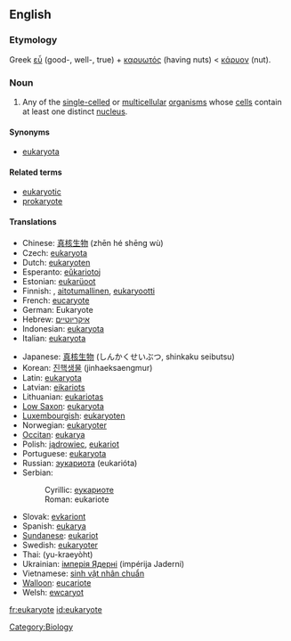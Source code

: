 ==English==

===Etymology===
Greek [[εὖ]] (good-, well-, true) + [[καρυωτός]] (having nuts) < [[κάρυον]] (nut).

===Noun===
{{wikipedia}}
{{en-noun}}

# Any of the [[single-celled]] or [[multicellular]] [[organism]]s whose [[cell]]s contain at least one distinct [[nucleus]].

====Synonyms====
*[[eukaryota]]

====Related terms====
*[[eukaryotic]]
*[[prokaryote]]

====Translations====
{{top}}
*Chinese: [[真核生物]] (zhēn hé shēng wù)
*Czech: [[eukaryota]]
*Dutch: [[eukaryoten]] {{p}}
*Esperanto: [[eŭkariotoj]] {{p}}
*Estonian: [[eukarüoot]] {{p}}
*Finnish: {{t|fi|aitotumainen}}, [[aitotumallinen]], [[eukaryootti]]
*French: [[eucaryote]]
*German: Eukaryote
*Hebrew: [[איקריוטיים]] {{p}}
*Indonesian: [[eukaryota]]
*Italian: [[eukaryota]]
{{mid}}
*Japanese: [[真核生物]] (しんかくせいぶつ, shinkaku seibutsu)
*Korean: [[진핵생물]] (jinhaeksaengmur)
*Latin: [[eukaryota]] {{f}}
*Latvian: [[eikariots]]
*Lithuanian: [[eukariotas]] {{m}}
*[[Low Saxon]]: [[eukaryota]]
*[[Luxembourgish]]: [[eukaryoten]] {{p}}
*Norwegian: [[eukaryoter]]
*[[Occitan]]: [[eukarya]] {{f}}
*Polish: [[jądrowiec]], [[eukariot]] {{m}}
*Portuguese: [[eukaryota]] {{f}}
*Russian: [[эукариота]] (eukarióta) {{f}}
*Serbian:
*:Cyrillic: [[еукариоте]]
*:Roman: eukariote
*Slovak: [[evkariont]]
*Spanish: [[eukarya]] {{f}}
*[[Sundanese]]: [[eukariot]]
*Swedish: [[eukaryoter]]
*Thai: {{THchar|[[ยูแคริโอต]]}} (yu-kraeyòht)
*Ukrainian: [[імперія Ядерні]] (impérija Jaderni) {{f}}
*Vietnamese: [[sinh vật nhân chuẩn]]
*[[Walloon]]: [[eucariote]]
*Welsh: [[ewcaryot]]
{{Bottom}}

[[Category:Biology]]

[[fr:eukaryote]]
[[id:eukaryote]]